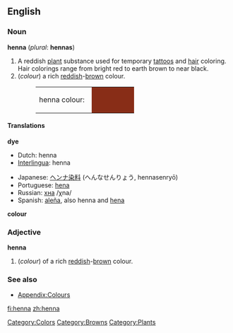 {{wikipedia}}
==English==
===Noun===
'''henna''' (''plural'': '''hennas''')

#A reddish [[plant]] substance used for temporary [[tattoo]]s and [[hair]] coloring. Hair colorings range from bright red to earth brown to near black.
#(''colour'') a rich [[red]]dish-[[brow]]n colour.
#:<table><tr><td>henna colour: &nbsp;</td><td bgcolor="#882D17" width="80">&nbsp; </td></tr></table>

====Translations====
'''dye'''
{{top}}
*Dutch: henna
*[[Interlingua]]: henna
{{mid}}
*Japanese: [[ヘンナ]][[染料]] (へんなせんりょう, hennasenryō)
*Portuguese: [[hena]]
*Russian: [[хна]] /χna/ {{f}}
*Spanish: [[aleña]], also henna and [[hena]]
{{bottom}}

'''colour'''
{{top}}
{{mid}}
{{bottom}}

===Adjective===
'''henna'''

#(''colour'') of a rich [[red]]dish-[[brow]]n colour.

===See also===
*[[Wiktionary_Appendix:Colours|Appendix:Colours]]

[[Category:Colors]]
[[Category:Browns]]
[[Category:Plants]]

[[fi:henna]]
[[zh:henna]]